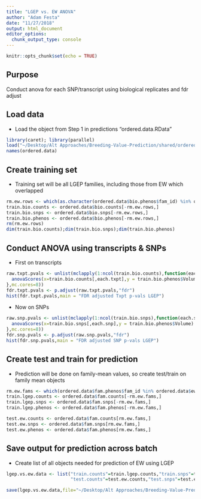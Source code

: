 ```yaml
---
title: "LGEP vs. EW ANOVA"
author: "Adam Festa"
date: "11/27/2018"
output: html_document
editor_options: 
  chunk_output_type: console
---
```


```r
knitr::opts_chunk$set(echo = TRUE)
```

## Purpose

Conduct anova for each SNP/transcript using biological replicates and fdr adjust

## Load data

* Load the object from Step 1 in predictions "ordered.data.RData"

```r
library(caret); library(parallel)
load("~/Desktop/Alt Approaches/Breeding-Value-Prediction/shared/ordered.data.RData")
names(ordered.data)
```

## Create training set

* Training set will be all LGEP families, including those from EW which overlapped

```r
rm.ew.rows <- which(as.character(ordered.data$bio.phenos$fam_id) %in% ordered.data$ew.fams)
train.bio.counts <- ordered.data$bio.counts[-rm.ew.rows,]
train.bio.snps <- ordered.data$bio.snps[-rm.ew.rows,]
train.bio.phenos <- ordered.data$bio.phenos[-rm.ew.rows,]
rm(rm.ew.rows)
dim(train.bio.counts);dim(train.bio.snps);dim(train.bio.phenos)
```

## Conduct ANOVA using transcripts & SNPs

* First on transcripts

```r
raw.txpt.pvals <- unlist(mclapply(1:ncol(train.bio.counts),function(each.txpt){
  anovaScores(x=train.bio.counts[,each.txpt],y = train.bio.phenos$Volume)
},mc.cores=8))
fdr.txpt.pvals <- p.adjust(raw.txpt.pvals,"fdr")
hist(fdr.txpt.pvals,main = "FDR adjusted Txpt p-vals LGEP")
```

* Now on SNPs

```r
raw.snp.pvals <- unlist(mclapply(1:ncol(train.bio.snps),function(each.snp){
  anovaScores(x=train.bio.snps[,each.snp],y = train.bio.phenos$Volume)
},mc.cores=8))
fdr.snp.pvals <- p.adjust(raw.snp.pvals,"fdr")
hist(fdr.snp.pvals,main = "FDR adjusted SNP p-vals LGEP")
```

## Create test and train for prediction

* Prediction will be done on family-mean values, so create test/train on family mean objects

```r
rm.ew.fams <- which(ordered.data$fam.phenos$fam_id %in% ordered.data$ew.fams)
train.lgep.counts <- ordered.data$fam.counts[-rm.ew.fams,]
train.lgep.snps <- ordered.data$fam.snps[-rm.ew.fams,]
train.lgep.phenos <- ordered.data$fam.phenos[-rm.ew.fams,]

test.ew.counts <- ordered.data$fam.counts[rm.ew.fams,]
test.ew.snps <- ordered.data$fam.snps[rm.ew.fams,]
test.ew.phenos <- ordered.data$fam.phenos[rm.ew.fams,]
```

## Save output for prediction across batch

* Create list of all objects needed for prediction of EW using LGEP

```r
lgep.vs.ew.data <- list("train.counts"=train.lgep.counts,"train.snps"=train.lgep.snps,"train.phenos"=train.lgep.phenos,
                        "test.counts"=test.ew.counts,"test.snps"=test.ew.snps,"test.phenos"=test.ew.phenos,"fdr.counts"=fdr.txpt.pvals,"fdr.snps"=fdr.snp.pvals)

save(lgep.vs.ew.data,file="~/Desktop/Alt Approaches/Breeding-Value-Prediction/shared/lgep.vs.ew.data.RData",compress=T)
```
